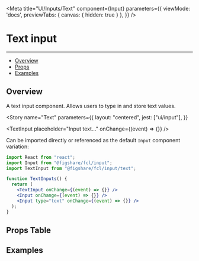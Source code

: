 
<Meta 
  title="UI/Inputs/Text" 
  component={Input} 
  parameters={{
    viewMode: 'docs',
    previewTabs: { 
      canvas: { hidden: true } 
     },
  }}
/>

# Text input
---
- [Overview](#overview)
- [Props](#props-table)
- [Examples](#examples)

## Overview

A text input component. Allows users to type in and store text values.

<Story 
  name="Text" 
  parameters={{
    layout: "centered",
    jest: ["ui/input"],
  }}
>
  <TextInput placeholder="Input text..." onChange={(event) => {}} />
</Story>

Can be imported directly or referenced as the default `Input` component variation:

```jsx
import React from "react";
import Input from "@figshare/fcl/input";
import TextInput from "@figshare/fcl/input/text";

function TextInputs() {
  return (
    <TextInput onChange={(event) => {}} />
    <Input onChange={(event) => {}} />
    <Input type="text" onChange={(event) => {}} />
  );
}
```

## Props Table
<ArgsTable of={TextInput} />

## Examples
<Canvas>
  <TextInput theme="default" placeholder="Default theme" />
  <TextInput theme="underline" placeholder="Underline theme" />
  <TextInput theme="default" error={true} placeholder="Default theme - error" />
  <TextInput theme="underline" error={true} placeholder="Underline theme - error" />
  <TextInput theme="default" disabled={true} placeholder="Default theme - disabled" />
  <TextInput theme="underline" disabled={true} placeholder="Underline theme - disabled" />
</Canvas>